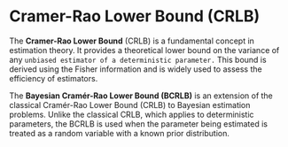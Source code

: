 # Cramer-Rao Lower Bound (CRLB)

The **Cramer-Rao Lower Bound** (CRLB) is a fundamental concept in estimation theory. It provides a theoretical lower bound on the variance of any `unbiased estimator of a deterministic parameter.` This bound is derived using the Fisher information and is widely used to assess the efficiency of estimators.

The **Bayesian Cramér-Rao Lower Bound (BCRLB)** is an extension of the classical Cramér-Rao Lower Bound (CRLB) to Bayesian estimation problems. Unlike the classical CRLB, which applies to deterministic parameters, the BCRLB is used when the parameter being estimated is treated as a random variable with a known prior distribution.
